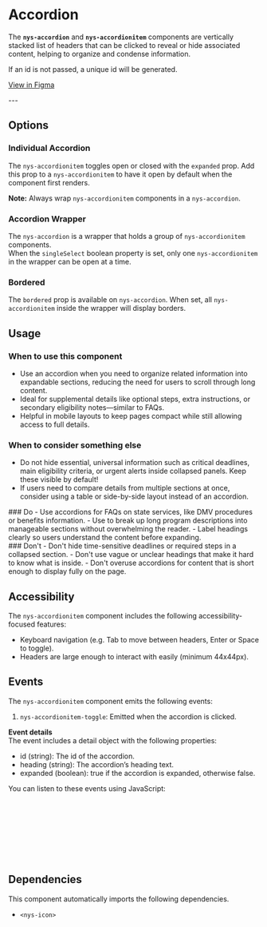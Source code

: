 
<Meta of={NysAccordionStories} title="Components/Accordion/Documentation" />

# Accordion

The **`nys-accordion`** and **`nys-accordionitem`** components are vertically stacked list of headers that can be clicked to reveal or hide associated content, helping to organize and condense information.

If an id is not passed, a unique id will be generated.

<div class="nys-grid-row nys-grid-gap-1">
  <nys-badge label="Stable" prefixIcon="code"></nys-badge>
  <nys-badge
    prefixIcon
    prefix="WCAG 2.2"
    label="AA"
    intent="success"
  ></nys-badge>
  <p className="pill pill--uikit"><a target="_blank" href="https://www.figma.com/design/U2QpuSUXRTxbgG64Fzi9bu?node-id=4469-1783">View in Figma</a></p>
</div>
---

<Canvas of={NysAccordionStories.Basic} />

<Controls />

## Options

### Individual Accordion
The `nys-accordionitem` toggles open or closed with the `expanded` prop. Add this prop to a `nys-accordionitem` to have it open by default when the component first renders.

**Note:** Always wrap `nys-accordionitem` components in a `nys-accordion`.
<Canvas of={NysAccordionStories.IndividualAccordion} />

### Accordion Wrapper
The `nys-accordion` is a wrapper that holds a group of `nys-accordionitem` components. \
When the `singleSelect` boolean property is set, only one `nys-accordionitem` in the wrapper can be open at a time.
<Canvas of={NysAccordionStories.AccordionWrapper} />


### Bordered
The `bordered` prop is available on `nys-accordion`. When set, all `nys-accordionitem` inside the wrapper will display borders.
<Canvas of={NysAccordionStories.Bordered} />

## Usage

### When to use this component
- Use an accordion when you need to organize related information into expandable sections, reducing the need for users to scroll through long content.
- Ideal for supplemental details like optional steps, extra instructions, or secondary eligibility notes—similar to FAQs.
- Helpful in mobile layouts to keep pages compact while still allowing access to full details.

### When to consider something else
- Do not hide essential, universal information such as critical deadlines, main eligibility criteria, or urgent alerts inside collapsed panels. Keep these visible by default!
- If users need to compare details from multiple sections at once, consider using a table or side-by-side layout instead of an accordion.

<div className="nys-grid-row nys-grid-gap-lg">
  <div className="nys-mobile-lg:nys-grid-col">
    <div className="usage-card usage-card--do">
      ### <nys-icon name="check_circle" color="var(--nys-color-success)" /> Do
      - Use accordions for FAQs on state services, like DMV procedures or benefits information.
      - Use to break up long program descriptions into manageable sections without overwhelming the reader.
      - Label headings clearly so users understand the content before expanding.
    </div>
  </div>
  <div className="nys-mobile-lg:nys-grid-col">
    <div className="usage-card usage-card--dont">
      ### <nys-icon name="error" color="var(--nys-color-danger)" /> Don't
      - Don't hide time-sensitive deadlines or required steps in a collapsed section.
      - Don't use vague or unclear headings that make it hard to know what is inside.
      - Don't overuse accordions for content that is short enough to display fully on the page.
    </div>
  </div>
</div>

## Accessibility

The `nys-accordionitem` component includes the following accessibility-focused features:

- Keyboard navigation (e.g. Tab to move between headers, Enter or Space to toggle).
- Headers are large enough to interact with easily (minimum 44x44px).


## Events

The `nys-accordionitem` component emits the following events:

1. `nys-accordionitem-toggle`: Emitted when the accordion is clicked.

**Event details** \
The event includes a detail object with the following properties:
- id (string): The id of the accordion.
- heading (string): The accordion’s heading text.
- expanded (boolean): true if the accordion is expanded, otherwise false.

You can listen to these events using JavaScript:

```js
// Select the accordion component
const accordion = document.querySelector("nys-accordionitem");

// Listen for the '"nys-accordionitem-toggle' event
accordion.addEventListener("nys-accordionitem-toggle", () => {
	console.log("Accordion toggled");
	console.log("Accordion details:", event.detail);
});
``` 

## Dependencies

This component automatically imports the following dependencies.

- `<nys-icon>`
